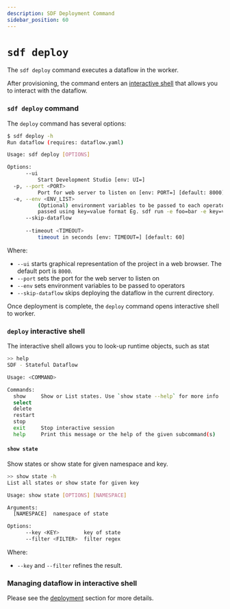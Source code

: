 ```yaml
---
description: SDF Deployment Command
sidebar_position: 60
---
```


# `sdf deploy`

The `sdf deploy` command executes a dataflow in the worker. 

After provisioning, the command enters an [interactive shell] that allows you to interact with the dataflow.

[interactive shell]: #run-interactive-shell

### `sdf deploy` command

The `deploy` command has several options:

```bash copy="fl"
$ sdf deploy -h
Run dataflow (requires: dataflow.yaml)

Usage: sdf deploy [OPTIONS]

Options:
      --ui
          Start Development Studio [env: UI=]
  -p, --port <PORT>
          Port for web server to listen on [env: PORT=] [default: 8000]
  -e, --env <ENV_LIST>
          (Optional) environment variables to be passed to each operator They should be
          passed using key=value format Eg. sdf run -e foo=bar -e key=value -e one=1
      --skip-dataflow
          
      --timeout <TIMEOUT>
          timeout in seconds [env: TIMEOUT=] [default: 60]
```

Where:
* `--ui` starts graphical representation of the project in a web browser. The default port is `8000`.
* `--port` sets the port for the web server to listen on
* `--env` sets environment variables to be passed to operators
* `--skip-dataflow` skips deploying the dataflow in the current directory.


Once deployment is complete, the `deploy` command opens interactive shell to worker.


### `deploy` interactive shell

The interactive shell allows you to look-up runtime objects, such as stat

```bash copy="fl"
>> help
SDF - Stateful Dataflow

Usage: <COMMAND>

Commands:
  show     Show or List states. Use `show state --help` for more info
  select   
  delete   
  restart  
  stop     
  exit     Stop interactive session
  help     Print this message or the help of the given subcommand(s)

```


#### `show state`

Show states or show state for given namespace and key.

```bash copy="fl"
>> show state -h
List all states or show state for given key

Usage: show state [OPTIONS] [NAMESPACE]

Arguments:
  [NAMESPACE]  namespace of state

Options:
      --key <KEY>        key of state
      --filter <FILTER>  filter regex
```

Where:
* `--key` and `--filter` refines the result.

### Managing dataflow in interactive shell

Please see the [deployment] section for more details.


[deployment]: /sdf/deployment